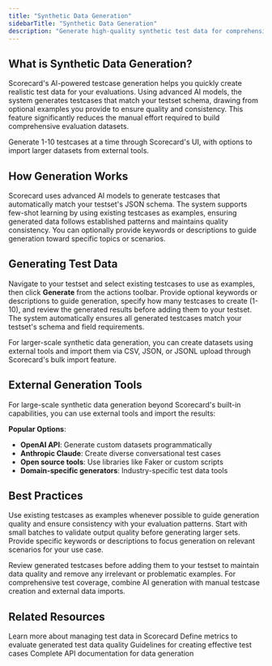 ```yaml
---
title: "Synthetic Data Generation"
sidebarTitle: "Synthetic Data Generation"
description: "Generate high-quality synthetic test data for comprehensive AI evaluation"
---
```



## What is Synthetic Data Generation?

Scorecard's AI-powered testcase generation helps you quickly create realistic test data for your evaluations. Using advanced AI models, the system generates testcases that match your testset schema, drawing from optional examples you provide to ensure quality and consistency. This feature significantly reduces the manual effort required to build comprehensive evaluation datasets.

<Note>
  Generate 1-10 testcases at a time through Scorecard's UI, with options to import larger datasets from external tools.
</Note>

## How Generation Works

Scorecard uses advanced AI models to generate testcases that automatically match your testset's JSON schema. The system supports few-shot learning by using existing testcases as examples, ensuring generated data follows established patterns and maintains quality consistency. You can optionally provide keywords or descriptions to guide generation toward specific topics or scenarios.

## Generating Test Data

Navigate to your testset and select existing testcases to use as examples, then click **Generate** from the actions toolbar. Provide optional keywords or descriptions to guide generation, specify how many testcases to create (1-10), and review the generated results before adding them to your testset. The system automatically ensures all generated testcases match your testset's schema and field requirements.

For larger-scale synthetic data generation, you can create datasets using external tools and import them via CSV, JSON, or JSONL upload through Scorecard's bulk import feature.

## External Generation Tools

For large-scale synthetic data generation beyond Scorecard's built-in capabilities, you can use external tools and import the results:

**Popular Options**:
- **OpenAI API**: Generate custom datasets programmatically
- **Anthropic Claude**: Create diverse conversational test cases  
- **Open source tools**: Use libraries like Faker or custom scripts
- **Domain-specific generators**: Industry-specific test data tools

## Best Practices

Use existing testcases as examples whenever possible to guide generation quality and ensure consistency with your evaluation patterns. Start with small batches to validate output quality before generating larger sets. Provide specific keywords or descriptions to focus generation on relevant scenarios for your use case.

Review generated testcases before adding them to your testset to maintain data quality and remove any irrelevant or problematic examples. For comprehensive test coverage, combine AI generation with manual testcase creation and external data imports.

## Related Resources

<Card title="Testsets" icon="vial" href="/features/testsets">
  Learn more about managing test data in Scorecard
</Card>

<Card title="Metrics" icon="chart-line" href="/features/best-in-class-metrics">
  Define metrics to evaluate generated test data quality
</Card>

<Card title="Testsets" icon="lightbulb" href="/features/testsets">
  Guidelines for creating effective test cases
</Card>

<Card title="API Reference" icon="code" href="/api-reference/overview">
  Complete API documentation for data generation
</Card>